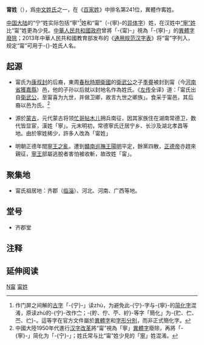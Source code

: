 {{noteTA
|1=甯
|2=寧
|3=宁
}}
{{姓氏
|姓氏=甯
|繁體=甯
|簡體=宁，作姓名时已改回甯
|拼音=Nìng
|中国大陆=Ning
|南京官話=lin<sup>4</sup>
|台湾=Ning
|香港=Ning
|澳门=Neng
|新加坡=
|马来西亚=
|越南=Ninh
|韩国=
|反切=
|同音字=
|堂号=
|郡望=[[齐郡|齐郡]]
}}

{{Otheruses|subject=<nowiki>甯</nowiki>姓|other=漢字簡化後和本姓一同併為「'''<nowiki>宁</nowiki>'''」姓的<nowiki>寧</nowiki>姓|寧姓}}

'''甯姓'''（{{lang-pinyin|nìng}}），爲[[中文姓氏|中文姓氏]]之一，在《[[百家姓|百家姓]]》中排名第241位，異體作寗姓。

[[中国大陆|中国大陆]]的“宁”姓实际包括“寧”<ref>作门屏之间解的[[古字|古字]]「-{宁}-」读zhù，为避免此-{宁}-字与-{寧}-的[[简化字|简化字]]混淆，原读zhù的-{宁}-改作㝉；-{貯、佇、苧、紵}-等字「簡化」为-{贮、伫、苎、纻}-。這等字在官方文件屬於[[第一批異體字整理表|異體字]]和[[新字形|字形分別]]，而非正式簡化字。</ref>姓和“甯”（-{寧}-的[[异体字|异体字]]）姓，在汉姓中[[寧姓|“寧”姓]]比“甯”姓更為少見。[[中華人民共和國政府|中華人民共和國政府]]曾將「-{甯}-」視為「-{寧}-」的[[第一批异体字整理表|異體字廢除]]；2013年中華人民共和國教育部发布的《[[通用规范汉字表|通用规范汉字表]]》将“甯”字列入，规定“甯”可用于-{}-姓氏人名。

==起源==
* 甯氏为[[康叔封|康叔封]]的后裔，東周[[春秋時期|春秋時期]][[衛國|衛國]]的[[衛武公|衛武公]]之子[[季亹|季亹]]被封到甯（今[[河南省|河南省]][[獲嘉縣|獲嘉縣]]）邑，他的子孙以后就以封地名作為姓氏。《[[左传|左传]]全译》道：「甯氏出自[[衛武公|衛武公]]，至甯喜为九世，并做卫卿，故言九世之卿族」。食采于甯邑，其后裔以邑为氏。<ref>中國大陸1950年代進行[[汉字改革|汉字改革]]將“甯”視為「寧」[[異體字|異體字]]廢除，再將「-{寧}-」简化为「-{宁}-」；姓氏常与比“甯”姓少見的「[[寧姓|寧]]」姓混淆。</ref>

* 源於[[蒙古帝国|蒙古]]，元代蒙古将领[[忙哥帖木儿|忙哥帖木儿]]拥兵南征，因其家族住在湖南常德卫，数代皆显宦，漢姓「寧」。元末明初，常德寧氏迁居宁乡、长沙及湖北孝昌等地。由於寧姓稀少，許多人改為「甯姓」

*明朝正德年間[[寧王之亂|寧王之亂]]，遭到[[贛南巡撫|贛南巡撫]][[王陽明|王陽明]]平定，餘黨四散，[[正德帝|正德帝]]亦趕來親征，[[寧王|寧王]]部屬逃脫者害怕被收斬，故改姓「甯」。

== 聚集地 ==
* 甯氏祖居地：齐郡（[[临淄|临淄]]）、河北、河南、广西等地。

== 堂号 ==
* 齐郡堂

== 注释 ==
{{refs}}

== 延伸阅读 ==
{{Wikisource further reading}}

[[Category:漢姓|N甯]]
[[Category:甯姓|]]
